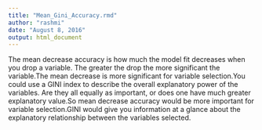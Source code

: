 ```yaml
---
title: "Mean_Gini_Accuracy.rmd"
author: "rashmi"
date: "August 8, 2016"
output: html_document
---
```



The mean decrease accuracy is how much the model fit decreases when you drop a variable.  The greater the drop the more significant the variable.The mean decrease is more significant for variable selection.You could use a GINI index to describe the overall explanatory power of the variables. Are they all equally as important, or does one have much greater explanatory value.So mean decrease accuracy would be more important for variable selection.GINI would give you information at a glance about the explanatory relationship between the variables selected.


